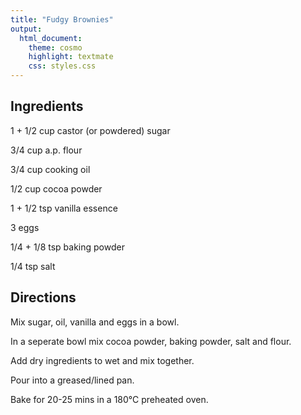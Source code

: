 ```yaml
---
title: "Fudgy Brownies"
output:
  html_document:
    theme: cosmo
    highlight: textmate
    css: styles.css
---
```


## Ingredients

1 + 1/2 cup castor (or powdered) sugar 

3/4 cup a.p. flour

3/4 cup cooking oil

1/2 cup cocoa powder

1 + 1/2 tsp vanilla essence

3 eggs

1/4 + 1/8 tsp baking powder

1/4 tsp salt

## Directions

Mix sugar, oil, vanilla and eggs in a bowl.

In a seperate bowl mix cocoa powder, baking powder, salt and flour.

Add dry ingredients to wet and mix together.

Pour into a greased/lined pan. 

Bake for 20-25 mins in a 180°C preheated oven.